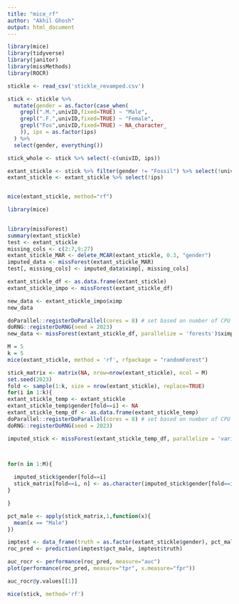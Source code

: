 ```yaml
---
title: "mice_rf"
author: "Akhil Ghosh"
output: html_document
---
```


```r
library(mice)
library(tidyverse)
library(janitor)
library(missMethods)
library(ROCR)
```


```r
stickle <- read_csv('stickle_revamped.csv')

stick <- stickle %>% 
  mutate(gender = as.factor(case_when(
    grepl(".M.",univID,fixed=TRUE) ~ "Male",
    grepl(".F.",univID,fixed=TRUE) ~ "Female",
    grepl("Fos",univID,fixed=TRUE) ~ NA_character_
    )), ips = as.factor(ips)
  ) %>% 
  select(gender, everything())

stick_whole <- stick %>% select(-c(univID, ips))

extant_stickle <- stick %>% filter(gender != "Fossil") %>% select(!univID)
extant_stickle <- extant_stickle %>% select(!ips)


mice(extant_stickle, method="rf")

```

```r
library(mice)
  
```

```r
library(missForest)
summary(extant_stickle)
test <- extant_stickle
missing_cols <- c(2:7,9:27)
extant_stickle_MAR <- delete_MCAR(extant_stickle, 0.3, "gender")
imputed_data <- missForest(extant_stickle_MAR)
test[, missing_cols] <- imputed_data$ximp[, missing_cols]
```

```r
extant_stickle_df <- as.data.frame(extant_stickle)
extant_stickle_impo <- missForest(extant_stickle_df)

new_data <- extant_stickle_impo$ximp
new_data

doParallel::registerDoParallel(cores = 8) # set based on number of CPU cores
doRNG::registerDoRNG(seed = 2023)
new_data <- missForest(extant_stickle_df, parallelize = 'forests')$ximp

```


```r
M = 5
k = 5
mice(extant_stickle, method = 'rf', rfpackage = "randomForest")

stick_matrix <- matrix(NA, nrow=nrow(extant_stickle), ncol = M)
set.seed(2023)
fold <- sample(1:k, size = nrow(extant_stickle), replace=TRUE)
for(i in 1:k){
extant_stickle_temp <- extant_stickle
extant_stickle_temp$gender[fold==i] <- NA
extant_stickle_temp_df <- as.data.frame(extant_stickle_temp)
doParallel::registerDoParallel(cores = 8) # set based on number of CPU cores
doRNG::registerDoRNG(seed = 2023)

imputed_stick <- missForest(extant_stickle_temp_df, parallelize = 'variables')$ximp



for(n in 1:M){
  
  imputed_stick$gender[fold==i]
  stick_matrix[fold==i, n] <- as.character(imputed_stick$gender[fold==i])
}

}

pct_male <- apply(stick_matrix,1,function(x){
  mean(x == "Male")
})

imptest <- data_frame(truth = as.factor(extant_stickle$gender), pct_male)
roc_pred <- prediction(imptest$pct_male, imptest$truth)

auc_rocr <- performance(roc_pred, measure="auc")
plot(performance(roc_pred, measure="tpr", x.measure="fpr"))

auc_rocr@y.values[[1]]
```

```r
mice(stick, method='rf')
```






